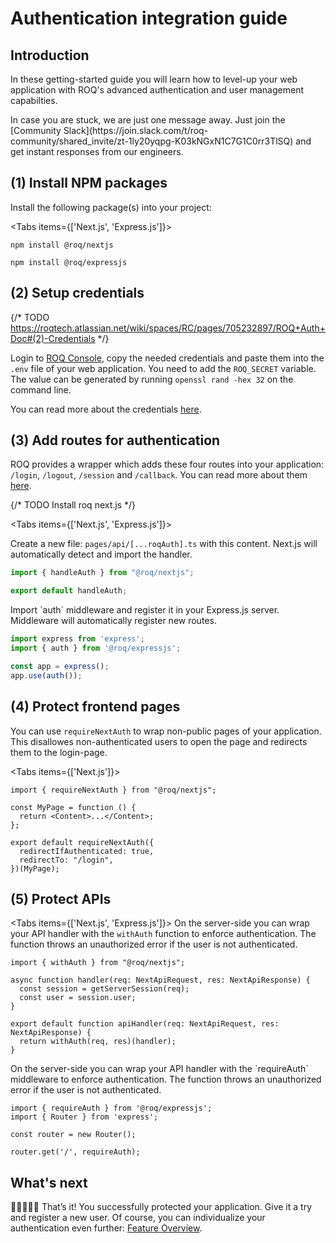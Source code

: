 
# Authentication integration guide

## Introduction

In these getting-started guide you will learn how to level-up your web application with ROQ's advanced authentication
and user management capabilties.

<Callout emoji="💡">
  In case you are stuck, we are just one message away. Just join the [Community
  Slack](https://join.slack.com/t/roq-community/shared_invite/zt-1ly20yqpg-K03kNGxN1C7G1C0rr3TlSQ)
  and get instant responses from our engineers.
</Callout>

## (1) Install NPM packages

Install the following package(s) into your project:

<Tabs items={['Next.js', 'Express.js']}><Tab>

```shell
npm install @roq/nextjs
```

</Tab>
<Tab>

```shell
npm install @roq/expressjs
```

</Tab>
</Tabs>

## (2) Setup credentials

{/* TODO https://roqtech.atlassian.net/wiki/spaces/RC/pages/705232897/ROQ+Auth+Doc#(2)-Credentials */}

Login to [ROQ Console](https://console.roq.tech/), copy the needed credentials and paste them into the `.env` file of
your web application. You need to add the `ROQ_SECRET` variable. The value can be generated by
running `openssl rand -hex 32` on the
command line.

You can read more about the credentials [here](/authentication/advanced-topics/configuration).

## (3) Add routes for authentication

ROQ provides a wrapper which adds these four routes into your application: `/login`, `/logout`, `/session` and
`/callback`. You can read more about them [here](/authentication/advanced-topics/authentication-routes).

{/* TODO Install roq next.js */}

<Tabs items={['Next.js', 'Express.js']}><Tab>

Create a new file: `pages/api/[...roqAuth].ts` with this content. Next.js will automatically detect and import the
handler.

```typescript
import { handleAuth } from "@roq/nextjs";

export default handleAuth;
```

</Tab>
<Tab>
Import `auth` middleware and register it in your Express.js server. Middleware will automatically register new
routes.

```typescript
import express from 'express';
import { auth } from '@roq/expressjs';

const app = express();
app.use(auth());

```

</Tab>
</Tabs>

## (4) Protect frontend pages

You can use `requireNextAuth` to wrap non-public pages of your application. This disallowes non-authenticated users to open
the page and redirects them to the login-page.

<Tabs items={['Next.js']}><Tab>

```tsx
import { requireNextAuth } from "@roq/nextjs";

const MyPage = function () {
  return <Content>...</Content>;
};

export default requireNextAuth({
  redirectIfAuthenticated: true,
  redirectTo: "/login",
})(MyPage);
```

</Tab></Tabs>

## (5) Protect APIs

<Tabs items={['Next.js', 'Express.js']}><Tab>
On the server-side you can wrap your API handler with the `withAuth` function to enforce authentication. The function
throws an unauthorized error if the user is not authenticated.

```tsx
import { withAuth } from "@roq/nextjs";

async function handler(req: NextApiRequest, res: NextApiResponse) {
  const session = getServerSession(req);
  const user = session.user;
}

export default function apiHandler(req: NextApiRequest, res: NextApiResponse) {
  return withAuth(req, res)(handler);
}
```

</Tab>
<Tab>
On the server-side you can wrap your API handler with the `requireAuth` middleware to enforce authentication. The function
throws an unauthorized error if the user is not authenticated.

```tsx
import { requireAuth } from '@roq/expressjs';
import { Router } from 'express';

const router = new Router();

router.get('/', requireAuth);
```

</Tab>
</Tabs>

## What's next

🎉🎉🎉🎉🎉 That’s it! You successfully protected your application. Give it a try and register a new user. Of course, you can
individualize your authentication even further: [Feature Overview](/authentication#feature-overview).
